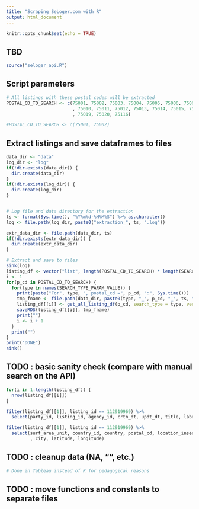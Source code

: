 ```yaml
---
title: "Scraping SeLoger.com with R"
output: html_document
---
```


```r
knitr::opts_chunk$set(echo = TRUE)
```

## TBD



```r
source("seloger_api.R")
```

## Script parameters
```r
# All listings with these postal codes will be extracted
POSTAL_CD_TO_SEARCH <- c(75001, 75002, 75003, 75004, 75005, 75006, 75007, 75008, 75009
                         , 75010, 75011, 75012, 75013, 75014, 75015, 75016, 75017, 75018
                         , 75019, 75020, 75116)

#POSTAL_CD_TO_SEARCH <- c(75001, 75002)
```





## Extract listings and save dataframes to files
```r
data_dir <- "data"
log_dir <- "log"
if(!dir.exists(data_dir)) {
  dir.create(data_dir)  
}
if(!dir.exists(log_dir)) {
  dir.create(log_dir)
}


# Log file and data directory for the extraction
ts <- format(Sys.time(), "%Y%m%d-%H%M%S") %>% as.character()
log <- file.path(log_dir, paste0("extraction_", ts, ".log"))

extr_data_dir <- file.path(data_dir, ts)
if(!dir.exists(extr_data_dir)) {
  dir.create(extr_data_dir)  
}

# Extract and save to files
sink(log)
listing_df <- vector("list", length(POSTAL_CD_TO_SEARCH) * length(SEARCH_TYPE_PARAM_VALUE))
i <- 1
for(p_cd in POSTAL_CD_TO_SEARCH) {
  for(type in names(SEARCH_TYPE_PARAM_VALUE)) {
    print(paste("For", type, ", postal_cd =", p_cd, ":", Sys.time()))
    tmp_fname <- file.path(data_dir, paste0(type, "_", p_cd, "_", ts, ".Rds"))
    listing_df[[i]] <- get_all_listing_df(p_cd, search_type = type, verbose = TRUE) %>% merge_listing_df()
    saveRDS(listing_df[[i]], tmp_fname)
    print("")
    i <- i + 1
  }
  print("")
}
print("DONE")
sink()

```


## TODO : basic sanity check (compare with manual search on the API)
```r
for(i in 1:length(listing_df)) {
  nrow(listing_df[[i]])
}

filter(listing_df[[1]], listing_id == 112919969) %>%
  select(party_id, listing_id, agency_id, crtn_dt, updt_dt, title, label, price, price_unit, room_nb, surf_area)

filter(listing_df[[1]], listing_id == 112919969) %>%
  select(surf_area_unit, country_id, country, postal_cd, location_insee_cd
         , city, latitude, longitude)


```



## TODO : cleanup data (NA, "", etc.)
```r
# Done in Tableau instead of R for pedagogical reasons

```

## TODO : move functions and constants to separate files